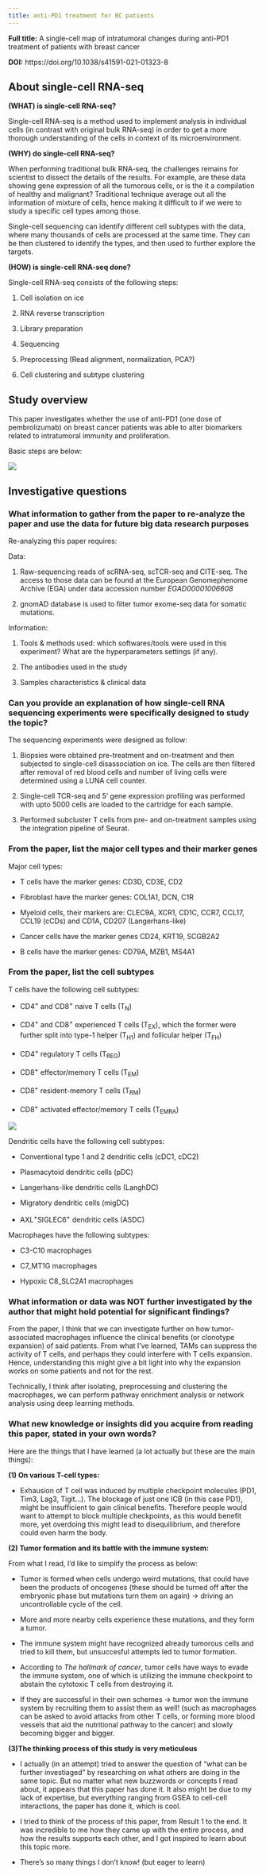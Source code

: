 ---
title: anti-PD1 treatment for BC patients
--- 

**Full title:** A single-cell map of intratumoral changes during anti-PD1 treatment
of patients with breast cancer

**DOI:** https://doi.org/10.1038/s41591-021-01323-8

## About single-cell RNA-seq

**(WHAT) is single-cell RNA-seq?**

Single-cell RNA-seq is a method used to implement analysis in individual cells
(in contrast with original bulk RNA-seq) in order to get a more thorough understanding
of the cells in context of its microenvironment.

**(WHY) do single-cell RNA-seq?**

When performing traditional bulk RNA-seq, the challenges remains for scientist to dissect
the details of the results. For example, are these data showing gene expression 
of all the tumorous cells, or is the it a compilation of healthy and malignant? 
Traditional technique average out all the information of mixture of cells, hence
making it difficult to if we were to study a specific cell types among those. 

Single-cell sequencing can identify different cell subtypes with the data, where
many thousands of cells are processed at the same time. They can be then clustered
to identify the types, and then used to further explore the targets.

**(HOW) is single-cell RNA-seq done?**

Single-cell RNA-seq consists of the following steps:

(1) Cell isolation on ice

(2) RNA reverse transcription

(3) Library preparation

(4) Sequencing

(5) Preprocessing (Read alignment, normalization, PCA?)

(6) Cell clustering and subtype clustering

## Study overview

This paper investigates whether the use of anti-PD1 (one dose of pembrolizumab) 
on breast cancer patients was able to alter biomarkers related to intratumoral
immunity and proliferation. 

Basic steps are below:

![](../data/ref/scRNA.png)

## Investigative questions

### What information to gather from the paper to re-analyze the paper and use the data for future big data research purposes

Re-analyzing this paper requires:

Data:

(1) Raw-sequencing reads of scRNA-seq, scTCR-seq and CITE-seq.
The access to those data can be found at the European Genomephenome Archive (EGA)
under data accession number *EGAD00001006608*

(2) gnomAD database is used to filter tumor exome-seq data for somatic mutations.

Information:

(1) Tools & methods used: which softwares/tools were used in this experiment?
What are the hyperparameters settings (if any). 

(2) The antibodies used in the study 

(3) Samples characteristics & clinical data

### Can you provide an explanation of how single-cell RNA sequencing experiments were specifically designed to study the topic?

The sequencing experiments were designed as follow:

(1) Biopsies were obtained pre-treatment and on-treatment and then subjected to 
single-cell disassociation on ice. The cells are then filtered after removal of 
red blood cells and number of living cells were determined using a LUNA cell counter.

(2) Single-cell TCR-seq and 5' gene expression profiling was performed 
with upto 5000 cells are loaded to the cartridge for each sample.

(3) Performed subcluster T cells from pre- and on-treatment samples using
the integration pipeline of Seurat.


### From the paper, list the major cell types and their marker genes

Major cell types: 

- T cells have the marker genes: CD3D, CD3E, CD2

- Fibroblast have the marker genes: COL1A1, DCN, C1R

- Myeloid cells, their markers are: CLEC9A, XCR1, CD1C, CCR7, CCL17, CCL19 (cCDs)
and CD1A, CD207 (Langerhans-like)

- Cancer cells have the marker genes CD24, KRT19, SCGB2A2

- B cells have the marker genes: CD79A, MZB1, MS4A1

### From the paper, list the cell subtypes

T cells have the following cell subtypes:

+ CD4^+^ and CD8^+^ naive T cells (T~N~)

+ CD4^+^ and CD8^+^ experienced T cells (T~EX~), which the former were further split into type-1 helper (T~H1~) and follicular helper (T~FH~)

+ CD4^+^ regulatory T cells (T~REG~)

+ CD8^+^ effector/memory T cells (T~EM~)

+ CD8^+^ resident-memory T cells (T~RM~)

+ CD8^+^ activated effector/memory T cells (T~EMRA~)

![](../data/ref/t_cells.png)

Dendritic cells have the following cell subtypes:

+ Conventional type 1 and 2 dendritic cells (cDC1, cDC2)

+ Plasmacytoid dendritic cells (pDC)

+ Langerhans-like dendritic cells (LanghDC)

+ Migratory dendritic cells (migDC)

+ AXL^+^SIGLEC6^+^ dendritic cells (ASDC)

Macrophages have the following subtypes:

+ C3-C10 macrophages

+ C7_MT1G macrophages

+ Hypoxic C8_SLC2A1 macrophages


### What information or data was NOT further investigated by the author that might hold potential for significant findings?
From the paper, I think that we can investigate further on how tumor-associated
macrophages influence the clinical benefits (or clonotype expansion) of said
patients. From what I've learned, TAMs can suppress the activity of T cells,
and perhaps they could interfere with T cells expansion. Hence, understanding
this might give a bit light into why the expansion works on some patients and
not for the rest. 

Technically, I think after isolating, preprocessing and clustering the macrophages,
we can perform pathway enrichment analysis or network analysis using deep learning
methods.

###  What new knowledge or insights did you acquire from reading this paper, stated in your own words?

Here are the things that I have learned (a lot actually but these are the main
things):

**(1) On various T-cell types:**

- Exhausion of T cell was induced by multiple checkpoint molecules (PD1, Tim3, Lag3, Tigit...).
The blockage of just one ICB (in this case PD1), might be insufficient to gain clinical benefits.
Therefore people would want to attempt to block multiple checkpoints, as this
would benefit more, yet overdoing this might lead to disequilibrium, and therefore
could even harm the body.

**(2) Tumor formation and its battle with the immune system:**

From what I read, I'd like to simplify the process as below:

- Tumor is formed when cells undergo weird mutations, that could have been the
products of oncogenes (these should be turned off after the embryonic phase but
mutations turn them on again) -> driving an uncontrollable cycle of the cell.

- More and more nearby cells experience these mutations, and they form a tumor.

- The immune system might have recognized already tumorous cells and tried to
kill them, but unsuccesful attempts led to tumor formation.

- According to *The hallmark of cancer*, tumor cells have ways to evade the
immune system, one of which is utilizing the immune checkpoint to abstain
the cytotoxic T cells from destroying it.

- If they are successful in their own schemes -> tumor won the immune system
by recruiting them to assist them as well! (such as macrophages can be asked
to avoid attacks from other T cells, or forming more blood vessels that aid
the nutritional pathway to the cancer) and slowly becoming bigger and bigger.

**(3)The thinking process of this study is very meticulous**

- I actually (in an attempt) tried to answer the question of "what can be
further investiaged" by researching on what others are doing in the same topic.
But no matter what new buzzwords or concepts I read about, it appears that this
paper has done it. It also might be due to my lack of expertise, but everything
ranging from GSEA to cell-cell interactions, the paper has done it, which is cool.

- I tried to think of the process of this paper, from Result 1 to the end. It was
incredible to me how they came up with the entire process, and how the results
supports each other, and I got inspired to learn about this topic more.

- There's so many things I don't know! (but eager to learn)